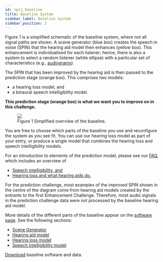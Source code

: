 ```yaml
---
id: cpc1_baseline
title: Baseline System
sidebar_label: Baseline System
sidebar_position: 3
---
```



Figure 1 is a simplified schematic of the baseline system, where not all signal paths are shown. A scene generator (blue box) creates the speech in noise (SPIN) that the hearing aid model then enhances (yellow box). This enhancement is individualised for each listener; hence, there is also a system to select a random listener (white ellipse) with a particular set of characteristics (e.g., [audiograms](https://www.hear-it.org/Audiogram-)).

The SPIN that has been improved by the hearing aid is then passed to the prediction stage (orange box). This comprises two models:

- a hearing loss model, and
- a binaural speech intelligibility model.

**This prediction stage (orange box) is what we want you to improve on in this challenge.**

<figure id="fig1">
<img  src={useBaseUrl('/img/tutorial/the_baseline-11-1536x561.png')} />
<figcaption>Figure 1 Simplified overview of the baseline.</figcaption>
</figure>

You are free to choose which parts of the baseline you use and reconfigure the system as you see fit. You can use our hearing loss model as part of your entry, or produce a single model that combines the hearing loss and speech intelligibility models.

For an introduction to elements of the prediction model, please see our [FAQ](./cpc1_faq), which includes an overview of

- [Speech intelligibility, and](./cpc1_faq#speech-intelligibility)
- [Hearing loss and what hearing aids do.](./cpc1_faq#hearing-loss)

For the prediction challenge, most examples of the improved SPIN shown in the centre of the diagram come from hearing aid models created by the entrants to the first Enhancement Challenge. Therefore, most audio signals in the prediction challenge data were not processed by the baseline hearing aid model.

More details of the different parts of the baseline appear on the [software page](./cpc1_software). See the following sections:

- [Scene Generator](./cpc1_software#a-scene-generator)
- [Hearing aid model](./cpc1_software#b-baseeline-hearing-aid-processor)
- [Hearing loss model](./cpc1_software#d-hearing-loss-model)
- [Speech intelligibility model](./cpc1_software#e-speech-intelligibility-model)

[Download](./cpc1_download) baseline software and data.
